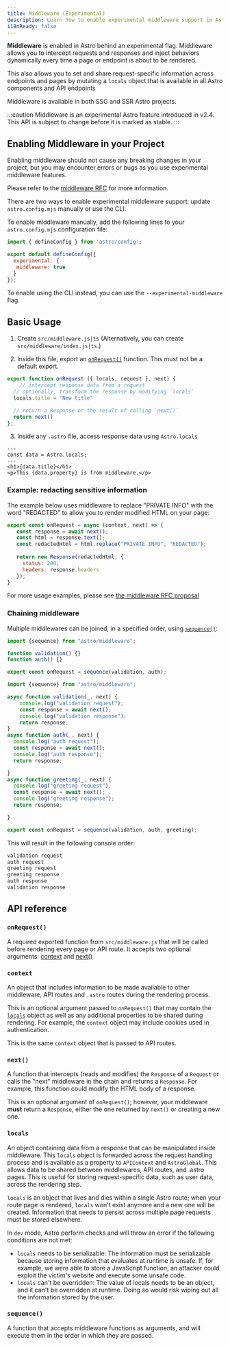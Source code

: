 ```yaml
---
title: Middleware (Experimental)
description: Learn how to enable experimental middleware support in Astro.
i18nReady: false
---
```


**Middleware** is enabled in Astro behind an experimental flag. Middleware allows you to intercept requests and responses and inject behaviors dynamically every time a page or endpoint is about to be rendered. 

This also allows you to set and share request-specific information across endpoints and pages by mutating a `locals` object that is available in all Astro components and API endpoints

Middleware is available in both SSG and SSR Astro projects.

:::caution
Middleware is an experimental Astro feature introduced in v2.4. This API is subject to change before it is marked as stable.
:::

## Enabling Middleware in your Project

Enabling middleware should not cause any breaking changes in your project, but you may encounter errors or bugs as you use experimental middleware features.

Please refer to the [middleware RFC](https://github.com/withastro/roadmap/pull/555) for more information.


There are two ways to enable experimental middleware support: update `astro.config.mjs` manually or use the CLI.

To enable middleware manually, add the following lines to your `astro.config.mjs` configuration file:

```js title="astro.config.mjs" ins={4-6}
import { defineConfig } from 'astro/config';

export default defineConfig({
  experimental: {
   middleware: true
  }
});
```

To enable using the CLI instead, you can use the `--experimental-middleware` flag.

## Basic Usage

1. Create `src/middleware.js|ts` (Alternatively, you can create `src/middleware/index.js|ts`.)

2. Inside this file, export an [`onRequest()`](#onrequest) function. This must not be a default export.

```js title="src/middleware.js"
export function onRequest ({ locals, request }, next) {
	// intercept response data from a request
  // optionally, transform the response by modifying `locals`
  locals.title = "New title"

  // return a Response or the result of calling `next()`
  return next()
};
```

3. Inside any `.astro` file, access response data using `Astro.locals`

```astro title="src/components/Component.astro"
---
const data = Astro.locals;
---
<h1>{data.title}</h1>
<p>This {data.property} is from middleware.</p>

```
### Example: redacting sensitive information

The example below uses middleware to replace "PRIVATE INFO" with the word "REDACTED" to allow you to render modified HTML on your page:

```js
export const onRequest = async (context, next) => {
   const response = await next();
   const html = response.text();
   const redactedHtml = html.replace("PRIVATE INFO", "REDACTED");
   
   return new Response(redactedHtml, {
     status: 200,
     headers: response.headers
   });
}
```
For more usage examples, please see [the middleware RFC proposal](https://github.com/withastro/roadmap/blob/rfc/stage-3-middleware/proposals/0032-middleware-api.md#middleware-workflow-and-examples)

### Chaining middleware

Multiple middlewares can be joined, in a specified order, using [`sequence()`](#sequence):

```js title="src/middleware.js"
import {sequence} from "astro/middleware";

function validation() {}
function auth() {}

export const onRequest = sequence(validation, auth);
```

```js
import {sequence} from "astro/middleware";

async function validation(_, next) {
    console.log("validation request");
    const response = await next();
    console.log("validation response");
    return response;
}
async function auth(_, next) {
  console.log("auth request");
  const response = await next();
  console.log("auth response");
  return response;

}
async function greeting(_, next) {
  console.log("greeting request");
  const response = await next();
  console.log("greeting response");
  return response;

}

export const onRequest = sequence(validation, auth, greeting);
```

This will result in the following console order:

```sh
validation request
auth request
greeting request
greeting response
auth response
validation response
```

## API reference

### `onRequest()`

A required exported function from `src/middleware.js` that will be called before rendering every page or API route. It accepts two optional arguments: [context](#context) and [next()](#next)

### `context`

An object that includes information to be made available to other middleware, API routes and `.astro` routes during the rendering process.

This is an optional argument passed to `onRequest()` that may contain the [`locals`](#locals) object as well as any additional properties to be shared during rendering. For example, the `context` object may include cookies used in authentication.

This is the same `context` object that is passed to API routes.

### `next()`

A function that intercepts (reads and modifies) the `Response` of a `Request` or calls the "next" middleware in the chain and returns a `Response`. For example, this function could modify the HTML body of a response.

This is an optional argument of `onRequest()`; however, your middleware **must** return a `Response`, either the one returned by `next()` or creating a new one.


### `locals`
An object containing data from a response that can be manipulated inside middleware. 
This `locals` object is forwarded across the request handling process and is available as a property to `APIContext` and `AstroGlobal`. This allows data to be shared between middlewares, API routes, and .astro pages. This is useful for storing request-specific data, such as user data, across the rendering step.

`locals` is an object that lives and dies within a single Astro route; when your route page is rendered, `locals` won't exist anymore and a new one will be created. Information that needs to persist across multiple page requests must be stored elsewhere.

In `dev` mode, Astro perform checks and will throw an error if the following conditions are not met:
- `locals` needs to be serializable: The information must be serializable because storing information that evaluates at runtime is unsafe. If, for example, we were able to store a JavaScript function, an attacker could exploit the victim's website and execute some unsafe code.
- `locals` can't be overridden: The value of locals needs to be an object, and it can't be overridden at runtime. Doing so would risk wiping out all the information stored by the user.

### `sequence()`

A function that accepts middleware functions as arguments, and will execute them in the order in which they are passed.
